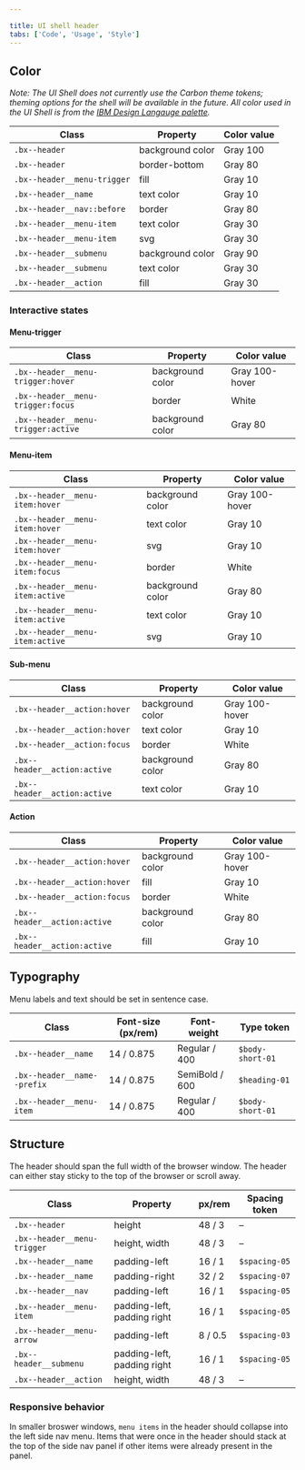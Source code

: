 ```yaml
---

title: UI shell header
tabs: ['Code', 'Usage', 'Style']
---
```


## Color

_Note: The UI Shell does not currently use the Carbon theme tokens; theming options for the shell will be available in the future. All color used in the UI Shell is from the [IBM Design Langauge palette](https://www.ibm.com/design/language/elements/color#specifications)._

| Class                         | Property         | Color value  |
| ----------------------------- | ---------------- | ------------ |
| `.bx--header`                 | background color | Gray 100     |
| `.bx--header`                 | border-bottom    | Gray 80      |
| `.bx--header__menu-trigger`   | fill             | Gray 10      |
| `.bx--header__name`           | text color       | Gray 10      |
| `.bx--header__nav::before`    | border           | Gray 80      |
| `.bx--header__menu-item`      | text color       | Gray 30      |
| `.bx--header__menu-item`      | svg              | Gray 30      |
| `.bx--header__submenu`        | background color | Gray 90      |
| `.bx--header__submenu`        | text color       | Gray 30      |
| `.bx--header__action`         | fill             | Gray 30      |

### Interactive states

#### Menu-trigger

| Class                               | Property         | Color value    |
| ----------------------------------- | ---------------- | -------------- |
| `.bx--header__menu-trigger:hover`   | background color | Gray 100-hover |
| `.bx--header__menu-trigger:focus`   | border           | White          |
| `.bx--header__menu-trigger:active`  | background color | Gray 80        |

#### Menu-item

| Class                               | Property         | Color value    |
| ----------------------------------- | ---------------- | -------------- |
| `.bx--header__menu-item:hover`      | background color | Gray 100-hover |
| `.bx--header__menu-item:hover`      | text color       | Gray 10        |
| `.bx--header__menu-item:hover`      | svg              | Gray 10        |
| `.bx--header__menu-item:focus`      | border           | White          |
| `.bx--header__menu-item:active`     | background color | Gray 80        |
| `.bx--header__menu-item:active`     | text color       | Gray 10        |
| `.bx--header__menu-item:active`     | svg              | Gray 10        |

#### Sub-menu

| Class                               | Property         | Color value    |
| ----------------------------------- | ---------------- | -------------- |
| `.bx--header__action:hover`         | background color | Gray 100-hover |
| `.bx--header__action:hover`         | text color       | Gray 10        |
| `.bx--header__action:focus`         | border           | White          |
| `.bx--header__action:active`        | background color | Gray 80        |
| `.bx--header__action:active`        | text color       | Gray 10        |

#### Action

| Class                               | Property         | Color value    |
| ----------------------------------- | ---------------- | -------------- |
| `.bx--header__action:hover`         | background color | Gray 100-hover |
| `.bx--header__action:hover`         | fill             | Gray 10        |
| `.bx--header__action:focus`         | border           | White          |
| `.bx--header__action:active`        | background color | Gray 80        |
| `.bx--header__action:active`        | fill             | Gray 10        |

## Typography

Menu labels and text should be set in sentence case.

| Class                      | Font-size (px/rem) | Font-weight    | Type token      |
| -------------------------- | ------------------ | -------------- | --------------- |
| `.bx--header__name`        | 14 / 0.875         | Regular / 400  | `$body-short-01`|
| `.bx--header__name--prefix`| 14 / 0.875         | SemiBold / 600 | `$heading-01`   |
| `.bx--header__menu-item`   | 14 / 0.875         | Regular / 400  | `$body-short-01`|

<!--
### Text overflow

[Guidance for text overflow and wrapping for platform name or labels]

-->

## Structure

The header should span the full width of the browser window. The header can either stay sticky to the top of the browser or scroll away.

| Class                          | Property                    | px/rem     | Spacing token |
| ------------------------------ | --------------------------- | ---------- | ------------- |
| `.bx--header`                  | height                      | 48 / 3     | –             |
| `.bx--header__menu-trigger`    | height, width               | 48 / 3     | –             |
| `.bx--header__name`            | padding-left                | 16 / 1     | `$spacing-05` |
| `.bx--header__name`            | padding-right               | 32 / 2     | `$spacing-07` |
| `.bx--header__nav`             | padding-left                | 16 / 1     | `$spacing-05` |
| `.bx--header__menu-item`       | padding-left, padding right | 16 / 1     | `$spacing-05` |
| `.bx--header__menu-arrow`      | padding-left                | 8 / 0.5    | `$spacing-03` |
| `.bx--header__submenu`         | padding-left, padding right | 16 / 1     | `$spacing-05` |
| `.bx--header__action`          | height, width               | 48 / 3     | –             |

<!--
[to do: spec image, header and submenu]
-->

### Responsive behavior

In smaller broswer windows, `menu items` in the header should collapse into the left side nav menu. Items that were once in the header should stack at the top of the side nav panel if other items were already present in the panel. 

<!--
[to do]
[example image]
-->
